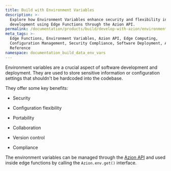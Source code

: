 ```yaml
---
title: Build with Environment Variables
description: >-
  Explore how Environment Variables enhance security and flexibility in software
  development using Edge Functions through the Azion API.
permalink: /documentation/products/build/develop-with-azion/environment-variables/
meta_tags: >-
  Edge Functions, Environment Variables, Azion API, Edge Computing,
  Configuration Management, Security Compliance, Software Deployment, API
  Reference
namespace: documentation_build_data_env_vars
---
```



<LinkButton link="/en/documentation/products/edge-application/edge-functions/runtime/api-reference/environment-variables/" label="Environment variables API reference" severity="secondary" />


Environment variables are a crucial aspect of software development and deployment. 
They are used to store sensitive information or configuration settings that shouldn't be hardcoded into the codebase.

They offer some key benefits: 

- Security

- Configuration flexibility

- Portability

- Collaboration

- Version control

- Compliance

The environment variables can be managed through the [Azion API](https://api.azion.com/) and used inside edge functions by calling the `Azion.env.get()` interface.




